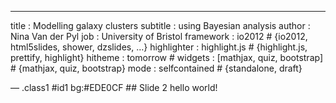 ---
title       : Modelling galaxy clusters
subtitle    : using Bayesian analysis 
author      : Nina Van der Pyl
job         : University of Bristol
framework   : io2012        # {io2012, html5slides, shower, dzslides, ...}
highlighter : highlight.js  # {highlight.js, prettify, highlight}
hitheme     : tomorrow      # 
widgets     : [mathjax, quiz, bootstrap]            # {mathjax, quiz, bootstrap}
mode        : selfcontained # {standalone, draft}

--- .class1 #id1 bg:#EDE0CF
## Slide 2
hello world!




